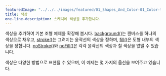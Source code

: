 ---
featuredImage: "../../../images/featured/01_Shapes_And_Color-01_Color-thumbnail.png"
title: 색상
one-line-description: 스케치에 색상을 추가합니다.
---

색상을 추가하여 기본 조형 예제를 확장해 봅시다.
<a href="https://p5js.org/reference/#/p5/background" target="_blank">background()</a>는 캔버스를 하나의 색상으로 채우고,
<a href="https://p5js.org/reference/#/p5/stroke" target="_blank">stroke()</a>는 그려지는 윤곽선의 색상을 정하며,
<a href="https://p5js.org/reference/#/p5/fill" target="_blank">fill()</a>은 도형 내부의 색상을 정합니다.
<a href="https://p5js.org/reference/#/p5/noFill" target="_blank">noStroke()</a>와
<a href="https://p5js.org/reference/#/p5/noFill" target="_blank">noFill()</a>은 각각 윤곽선의 색상과 칠 색상을 없앨 수 있습니다. 

색상은 다양한 방법으로 표현될 수 있으며, 이 예제는 몇 가지의 옵션을 보여주고 있습니다.
